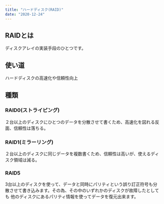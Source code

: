 ```yaml
---
title: "ハードディスク(RAID)"
date: "2020-12-24"
---
```


## RAIDとは

ディスクアレイの実装手段のひとつです。

## 使い道

ハードディスクの高速化や信頼性向上

## 種類

### RAID0(ストライピング)

２台以上のディスクにひとつのデータを分散させて書くため、高速化を図れる反面、信頼性は落ちる。

### RAID1(ミラーリング)

２台以上のディスクに同じデータを複数書くため、信頼性は高いが、使えるディスク領域は減る。

### RAID5

3台以上のディスクを使って、データと同時にパリティという誤り訂正符号も分散させて書き込みます。その為、その中のいずれかのディスクが故障したとしても
他のディスクにあるパリティ情報を使ってデータを復元出来ます。
